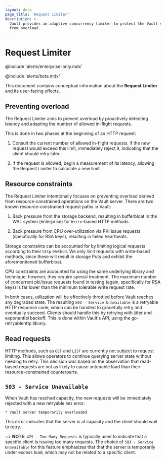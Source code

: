 ```yaml
---
layout: docs
page_title: 'Request Limiter'
description: >-
  Vault provides an adaptive concurrency limiter to protect the Vault server
  from overload.
---
```


# Request Limiter

@include 'alerts/enterprise-only.mdx'

@include 'alerts/beta.mdx'

This document contains conceptual information about the **Request Limiter** and
its user-facing effects.

## Preventing overload

The Request Limiter aims to prevent overload by proactively detecting latency
and adapting the number of allowed in-flight requests.

This is done in two phases at the beginning of an HTTP request:

1. Consult the current number of allowed in-flight requests. If the new request
would exceed this limit, immediately reject it, indicating that the client
should retry later.

2. If the request is allowed, begin a measurement of its latency, allowing the
Request Limiter to calculate a new limit.

## Resource constraints

The Request Limiter intentionally focuses on preventing overload derived from
resource-constrained operations on the Vault server. There are two known
resource-constrained request paths in Vault:

1. Back pressure from the storage backend, resulting in bufferbloat in the WAL
system (enterprise) for `Write`-based HTTP methods.

2. Back pressure from CPU over-utilization via PKI issue requests (specifically
for RSA keys), resulting in failed heartbeats.

Storage constraints can be accounted for by limiting logical requests according
to their `http.Method`. We only limit requests with write-based methods, since
these will result in storage Puts and exhibit the aforementioned bufferbloat.

CPU constraints are accounted for using the same underlying library and
technique; however, they require special treatment. The maximum number of
concurrent pki/issue requests found in testing (again, specifically for RSA
keys) is far lower than the minimum tolerable write request rate.

In both cases, utilization will be effectively throttled before Vault reaches
any degraded state. The resulting `503 - Service Unavailable` is a retryable
HTTP response code, which can be handled to gracefully retry and eventually
succeed.  Clients should handle this by retrying with jitter and exponential
backoff. This is done within Vault's API, using the go-retryablehttp library.

## Read requests

HTTP methods, such as `GET` and `LIST` are currently not subject to request
limiting. This allows operators to continue querying server state without
needing to retry. This decision was based on the observation that read-based
requests are not as likely to cause untenable load than their
resource-constrained counterparts.

## `503 - Service Unavailable`

When Vault has reached capacity, the new requests will be immediately rejected
with a new retryable `503` error:

```
* Vault server temporarily overloaded
```

This error indicates that the server is at capacity and the client should wait to retry.

~> **NOTE**:  `429 - Too Many Requests` is typically used to indicate that a
specific client is issuing too many requests. The choice of `503 - Service
Unavailable` for this feature emphasizes that that the server is temporarily
under excess load, which may not be related to a specific client.
